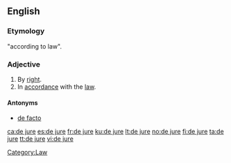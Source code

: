 ==English==
{{wikipedia}}

===Etymology===
{{etyl|la}} "according to law".

===Adjective===
{{en-adj|pos=[[de]] [[jure]]|-}}

# By [[right]].
# In [[accordance]] with the [[law]].

====Antonyms====
* [[de facto]]

[[Category:Law]]

[[ca:de jure]]
[[es:de jure]]
[[fr:de jure]]
[[ku:de jure]]
[[lt:de jure]]
[[no:de jure]]
[[fi:de jure]]
[[ta:de jure]]
[[tt:de jure]]
[[vi:de jure]]